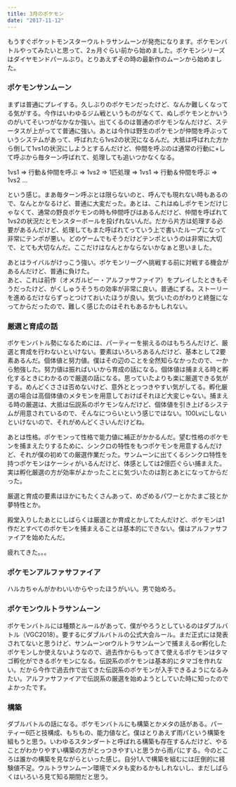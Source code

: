 ```yaml
---
title: 3月のポケモン
date: "2017-11-12"
---
```


もうすぐポケットモンスターウルトラサンムーンが発売になります。ポケモンバトルやってみたいと思って、2ヵ月ぐらい前から始めました。ポケモンシリーズはダイヤモンドパールぶり。とりあえずその時の最新作のムーンから始めました。

### ポケモンサンムーン
まずは普通にプレイする。久しぶりのポケモンだったけど、なんか難しくなってる気がする。今作はいわゆるジム戦というものがなくて、ぬしポケモンとかいうのがいてそいつがなかなか強い。出てくるのは普通のポケモンなんだけど、ステータスが上がってて普通に強い。あとは今作は野生のポケモンが仲間を呼ぶっていうシステムがあって、呼ばれたら1vs2の状況になるんだ。大抵は呼ばれた方から倒して1vs1の状況にしようとするんだけど、仲間を呼ぶのは通常の行動に+して呼ぶから毎ターン呼ばれて、処理しても追いつかなくなる。

1vs1 ⇒ 行動＆仲間を呼ぶ ⇒ 1vs2 ⇒ 1匹処理 ⇒ 1vs1 ⇒ 行動＆仲間を呼ぶ ⇒ 1vs2 ...

という感じ。まあ毎ターン呼ぶとは限らないのと、呼んでも現れない時もあるので、なんとかなるけど、普通に大変だった。あとは、これはぬしポケモンだけじゃなくて、通常の野良ポケモンの時も仲間呼びはあるんだけど、仲間を呼ばれて1vs2の状況だとモンスターボールを投げれないんだ。だから片方は処理する必要があるんだけど、処理してもまた呼ばれてっていう上で書いたループになって非常にテンポが悪い。どのゲームでもそうだけどテンポというのは非常に大切で、とても大切なんだ。ここだけはなんとかならないかなぁと思いました。

あとはライバルがけっこう強い。ポケモンリーグへ挑戦する前に対戦する機会があるんだけど、普通に負けた。  
あと、これは前作（オメガルビー・アルファサファイア）をプレイしたときもそうだったけど、がくしゅうそうちの効率が非常に良い。普通にずる。ストーリーを進めるだけならずっとつけておいたほうが良い。気づいたのがわりと終盤になってからだったので、難しく感じたのはそれもあるかもしれない。

### 厳選と育成の話
ポケモンバトル勢になるためには、パーティーを揃えるのはもちろんだけど、厳選と育成を行わないといけない。要素はいろいろあるんだけど、基本として2要素あるんだ。個体値と努力値。僕はその辺のことを全然知らなかったので、一から勉強した。努力値は振ればいいから育成の話になる。個体値は捕まえる時と孵化するときにわかるので厳選の話になる。思っていたよりも楽に厳選できる気がする。めんどくささは否めないけど、意外ととっつきやすい気がしてる。孵化厳選の場合は高個体値のメタモンを用意しておけばそれほど大変じゃない。捕まえる時の厳選は、大抵は伝説系のポケモンなんだけど、個体値を引き上げるシステムが用意されているので、そんなにつらいという感じではない。100Lvにしないといけないので、それがめんどくさいんだけどね。

あとは性格。ポケモンって性格で能力値に補正がかかるんだ。望む性格のポケモンを捕まえたりするために、シンクロの特性をもつポケモンを用意するんだけど、それが僕の初めての厳選作業だった。サンムーンに出てくるシンクロ特性を持つポケモンはケーシィがいるんだけど、体感としては2億匹ぐらい捕まえた。実は孵化厳選の方が効率がよかったことに気づいたのは割とあとになってからだった。

厳選と育成の要素はほかにもたくさんあって、めざめるパワーとかたまご技とか夢特性とか。

殿堂入りしたあとにしばらくは厳選とか育成とかしてたんだけど、ポケモンは1作だとすべてのポケモンを捕まえることは基本的にできない。僕はアルファサファイアを始めたんだ。

疲れてきた。。。

### ポケモンアルファサファイア

ハルカちゃんがかわいいからやったほうがいい。男で始めろ。

### ポケモンウルトラサンムーン

ポケモンバトルには種類とルールがあって、僕がやろうとしているのはダブルバトル（VGC2018）。要するにダブルバトルの公式大会ルール。まだ正式には発表されてないと思うけど、サンムーンorウルトラサンムーンで捕まえるor孵化したポケモンしか使えないようなので、過去作からもってきて使えるポケモンはタマゴ孵化ができるポケモンになる。伝説系のポケモンは基本的にタマゴを作れない。だから今作で過去作で出てきた伝説系のポケモンが入手できるようになるみたい。アルファサファイアで伝説系の厳選を始めようとしていた時に知ったのでよかったです。

### 構築
ダブルバトルの話になる。ポケモンバトルにも構築とかメタの話がある。パーティー6匹と技構成、もちもの、能力値など。僕はとりあえず雨パという構築を組もうと思う。いわゆるスタンダートと呼ばれる構築も存在するんだけど、やることがわかりやすい構築の方がとっつきやすいと思うから雨パにする。今のところは誰かの構築を見ながらといった感じ。自分1人で構築を組むには圧倒的に経験値不足。ウルトラサンムーン環境でメタも変わるかもしれないし、まだしばらくはいろいろ見て知る期間だと思う。